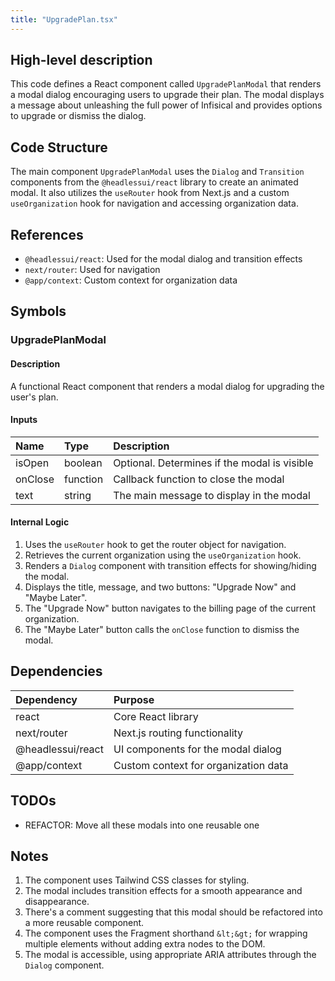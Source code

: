 ```yaml
---
title: "UpgradePlan.tsx"
---
```


## High-level description
This code defines a React component called `UpgradePlanModal` that renders a modal dialog encouraging users to upgrade their plan. The modal displays a message about unleashing the full power of Infisical and provides options to upgrade or dismiss the dialog.

## Code Structure
The main component `UpgradePlanModal` uses the `Dialog` and `Transition` components from the `@headlessui/react` library to create an animated modal. It also utilizes the `useRouter` hook from Next.js and a custom `useOrganization` hook for navigation and accessing organization data.

## References
- `@headlessui/react`: Used for the modal dialog and transition effects
- `next/router`: Used for navigation
- `@app/context`: Custom context for organization data

## Symbols

### UpgradePlanModal
#### Description
A functional React component that renders a modal dialog for upgrading the user's plan.

#### Inputs
| Name | Type | Description |
|:-----|:-----|:------------|
| isOpen | boolean | Optional. Determines if the modal is visible |
| onClose | function | Callback function to close the modal |
| text | string | The main message to display in the modal |

#### Internal Logic
1. Uses the `useRouter` hook to get the router object for navigation.
2. Retrieves the current organization using the `useOrganization` hook.
3. Renders a `Dialog` component with transition effects for showing/hiding the modal.
4. Displays the title, message, and two buttons: "Upgrade Now" and "Maybe Later".
5. The "Upgrade Now" button navigates to the billing page of the current organization.
6. The "Maybe Later" button calls the `onClose` function to dismiss the modal.

## Dependencies
| Dependency | Purpose |
|:-----------|:--------|
| react | Core React library |
| next/router | Next.js routing functionality |
| @headlessui/react | UI components for the modal dialog |
| @app/context | Custom context for organization data |

## TODOs
- REFACTOR: Move all these modals into one reusable one

## Notes
1. The component uses Tailwind CSS classes for styling.
2. The modal includes transition effects for a smooth appearance and disappearance.
3. There's a comment suggesting that this modal should be refactored into a more reusable component.
4. The component uses the Fragment shorthand `&lt;&gt;` for wrapping multiple elements without adding extra nodes to the DOM.
5. The modal is accessible, using appropriate ARIA attributes through the `Dialog` component.